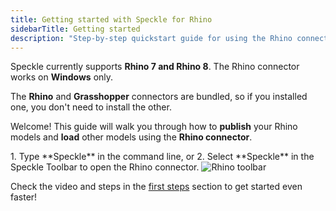 ```yaml
---
title: Getting started with Speckle for Rhino
sidebarTitle: Getting started
description: "Step-by-step quickstart guide for using the Rhino connector"
---
```


<Info>Speckle currently supports **Rhino 7 and Rhino 8**. The Rhino connector works on **Windows** only.</Info>

<Tip> The **Rhino** and **Grasshopper** connectors are bundled, so if you installed one, you don't need to install the other.</Tip>

Welcome! This guide will walk you through how to **publish** your Rhino models and **load** other models using the **Rhino connector**.



<BeforeYouBegin app="Rhino" />

<Steps>
  <Step title="Open the Rhino connector">
    1. Type **Speckle** in the command line, or
    2. Select **Speckle** in the Speckle Toolbar to open the Rhino connector.
    <Frame>
    <img src="/images/connectors/rhino_toolbar.jpg" alt="Rhino toolbar" />
    </Frame>
    <DuiLogin connector="Rhino" />
  </Step>

  <DuiPublish connector="Rhino" />
  <DuiLoad connector="Rhino" />
</Steps>

<Tip> Check the video and steps in the [first steps](/get-started/quickstart.mdx) section to get started even faster!</Tip>


<ConnectorConclusion connector="Rhino" actions="publish and load" />


<LearnMore />
